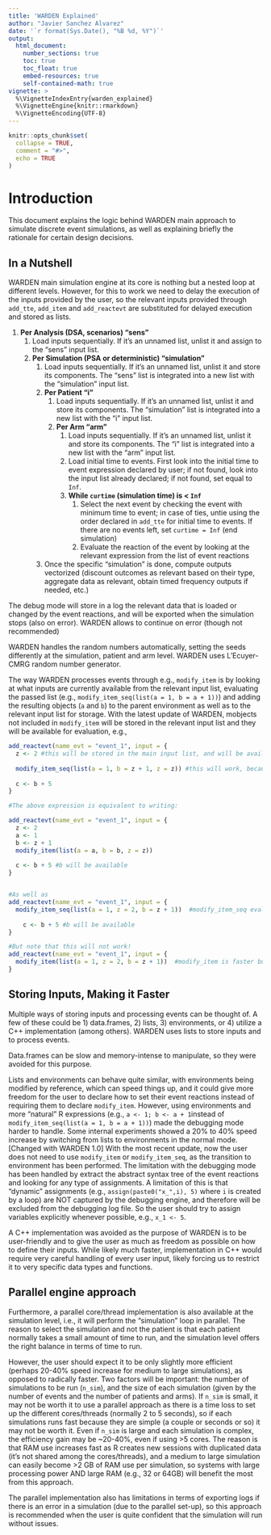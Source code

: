 ```yaml
---
title: 'WARDEN Explained'
author: "Javier Sanchez Alvarez"
date: '`r format(Sys.Date(), "%B %d, %Y")`'
output: 
  html_document:
    number_sections: true
    toc: true
    toc_float: true
    embed-resources: true
    self-contained-math: true
vignette: >
  %\VignetteIndexEntry{warden_explained}
  %\VignetteEngine{knitr::rmarkdown}
  %\VignetteEncoding{UTF-8}
---
```


```r
knitr::opts_chunk$set(
  collapse = TRUE,
  comment = "#>",
  echo = TRUE
)
```

# Introduction
This document explains the logic behind WARDEN main approach to simulate discrete event simulations, as well as explaining briefly the rationale for certain design decisions.

## In a Nutshell
WARDEN main simulation engine at its core is nothing but a nested loop at different levels. However, for this to work we need to delay the execution of the inputs provided by the user, so the relevant inputs provided through `add_tte`, `add_item` and `add_reactevt` are substituted for delayed execution and stored as lists.

1. **Per Analysis (DSA, scenarios) "sens"**
    1. Load inputs sequentially. If it's an unnamed list, unlist it and assign to the "sens" input list.
    2. **Per Simulation (PSA or deterministic) "simulation"**
        1. Load inputs sequentially. If it's an unnamed list, unlist it and store its components. The "sens" list is integrated into a new list with the  "simulation" input list.
        2. **Per Patient "i"**
            1. Load inputs sequentially. If it's an unnamed list, unlist it and store its components. The "simulation" list is integrated into a new list with the  "i" input list.
            2. **Per Arm "arm"**
                1. Load inputs sequentially. If it's an unnamed list, unlist it and store its components. The "i" list is integrated into a new list with the  "arm" input list.
                2. Load initial time to events. First look into the initial time to event expression declared by  user; if not found, look into the input list already declared; if not found, set equal to `Inf`.
                3. **While `curtime` (simulation time) is < `Inf`**
                    1. Select the next event by checking the event with minimum time to event; in case of ties, untie using the order declared in `add_tte` for initial time to events. If there are no events left, set `curtime = Inf` (end simulation)
                    1. Evaluate the reaction of the event by looking at the relevant expression from the list of event reactions
        3. Once the specific "simulation" is done, compute outputs vectorized (discount outcomes as relevant based on their type, aggregate data as relevant, obtain timed frequency outputs if needed, etc.)                    

The debug mode will store in a log the relevant data that is loaded or changed by the event reactions, and will be exported when the simulation stops (also on error). WARDEN allows to continue on error (though not recommended)

WARDEN handles the random numbers automatically, setting the seeds differently at the simulation, patient and arm level. WARDEN uses L'Ecuyer-CMRG random number generator.

The way WARDEN processes events through e.g., `modify_item` is by looking at what inputs are currently available from the relevant input list, evaluating the passed list (e.g., `modify_item_seq(list(a = 1, b = a + 1))`) and adding the resulting objects (`a` and `b`) to the parent environment as well as to the relevant input list for storage. With the latest update of WARDEN, mobjects not included in `modify_item` will be stored in the relevant input list and they will be available for evaluation, e.g.,

```r

add_reactevt(name_evt = "event_1", input = {
  z <- 2 #this will be stored in the main input list, and will be available in the next event reaction! 
  
  modify_item_seq(list(a = 1, b = z + 1, z = z)) #this will work, because z is available
  
  c <- b + 5 
}

#The above expression is equivalent to writing:

add_reactevt(name_evt = "event_1", input = {
  z <- 2 
  a <- 1
  b <- z + 1
  modify_item(list(a = a, b = b, z = z)) 
  
  c <- b + 5 #b will be available 
}


#As well as
add_reactevt(name_evt = "event_1", input = {
  modify_item_seq(list(a = 1, z = 2, b = z + 1))  #modify_item_seq evaluates sequentially, so the value of z will be available for b
  
    c <- b + 5 #b will be available 
}

#But note that this will not work!
add_reactevt(name_evt = "event_1", input = {
  modify_item(list(a = 1, z = 2, b = z + 1))  #modify_item is faster but does not evaluate sequentially (all at once), so the value of z will NOT be available for b
}

```

## Storing Inputs, Making it Faster
Multiple ways of storing inputs and processing events can be thought of. A few of these could be 1) data.frames, 2) lists, 3) environments, or 4) utilize a C++ implementation (among others). WARDEN uses lists to store inputs and to process events.

Data.frames can be slow and memory-intense to manipulate, so they were avoided for this purpose.

Lists and environments can behave quite similar, with environments being modified by reference, which can speed things up, and it could give more freedom for the user to declare how to set their event reactions instead of requiring them to declare `modify_item`. However, using environments and more "natural" R expressions (e.g., `a <- 1; b <- a + 1`instead of `modify_item_seq(list(a = 1, b = a + 1))`) made the debugging mode harder to handle. Some internal experiments showed a 20% to 40% speed increase by switching from lists to environments in the normal mode. [Changed with WARDEN 1.0] With the most recent update, now the user does not need to use `modify_item` or `modify_item_seq`, as the transition to environment has been performed. The limitation with the debugging mode has been handled by extract the abstract syntax tree of the event reactions and looking for any type of assignments. A limitation of this is that "dynamic" assignments (e.g., `assign(paste0("x_",i), 5)` where `i` is created by a loop) are NOT captured by the debugging engine, and therefore will be excluded from the debugging log file. So the user should try to assign variables explicitly whenever possible, e.g., `x_1 <- 5`.

A C++ implementation was avoided as the purpose of WARDEN is to be user-friendly and to give the user as much as freedom as possible on how to define their inputs. While likely much faster, implementation in C++ would require very careful handling of every user input, likely forcing us to restrict it to very specific data types and functions. 

## Parallel engine approach

Furthermore, a parallel core/thread implementation is also available at the simulation level, i.e., it will perform the "simulation" loop in parallel. The reason to select the simulation and not the patient is that each patient normally takes a small amount of time to run, and the simulation level offers the right balance in terms of time to run.

However, the user should expect it to be only slightly more efficient (perhaps 20-40% speed increase for medium to large simulations), as opposed to radically faster. Two factors will be important: the number of simulations to be run (`n_sim`), and the size of each simulation (given by the number of events and the number of patients and arms). If `n_sim` is small, it may not be worth it to use a parallel approach as there is a time loss to set up the different cores/threads (normally 2 to 5 seconds), so if each simulations runs fast because they are simple (a couple or seconds or so) it may not be worth it. Even if `n_sim` is large and each simulation is complex, the efficiency gain may be ~20-40%, even if using >5 cores. The reason is that RAM use increases fast as R creates new sessions with duplicated data (it's not shared among the cores/threads), and a medium to large simulation can easily become >2 GB of RAM use per simulation, so systems with large processing power AND large RAM (e.g., 32 or 64GB) will benefit the most from this approach. 

The parallel implementation also has limitations in terms of exporting logs if there is an error in a simulation (due to the parallel set-up), so this approach is recommended when the user is quite confident that the simulation will run without issues.
